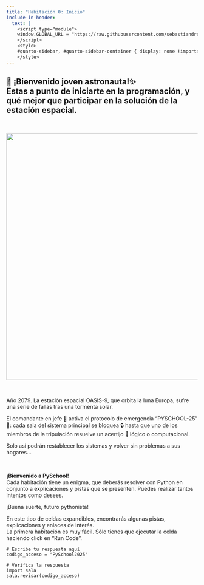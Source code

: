 ```yaml
---
title: "Habitación 0: Inicio"
include-in-header:
  text: |
    <script type="module">
    window.GLOBAL_URL = "https://raw.githubusercontent.com/sebastiandres/pyschool_2025/refs/heads/main/quarto/rooms/sala_00.py";
    </script>
    <style>
    #quarto-sidebar, #quarto-sidebar-container { display: none !important; }
    </style>
---
```


<h2 class="text-center">
🚀 ¡Bienvenido joven astronauta!✨ <br/>
Estas a punto de iniciarte en la programación, y qué mejor que participar en la solución de la estación espacial.
</h2>

<br/>

<center>
<img src="./img/sala_00.png" width="650">
</center>

<br/>

<div class="font-italic">
Año 2079. La estación espacial OASIS-9, que orbita la luna Europa, sufre una serie de fallas tras una tormenta solar.

El comandante en jefe 🚨 activa el protocolo de emergencia "PYSCHOOL-25" 🐍: cada sala del sistema principal se bloquea 🔒 hasta que uno de los miembros de la tripulación resuelve un acertijo 🔎 lógico o computacional.

Solo así podrán restablecer los sistemas y volver sin problemas a sus hogares...
</div>

<br/>

<div class="alert alert-info">
**¡Bienvenido a PySchool!**  
Cada habitación tiene un enigma, que deberás resolver con Python en conjunto a explicaciones y pistas que se presenten. Puedes realizar tantos intentos como desees.

¡Buena suerte, futuro pythonista!
</div>

::: {.callout-tip title="Pistas y  Explicaciones" collapse="true"}
En este tipo de celdas expandibles, encontrarás algunas pistas, explicaciones y enlaces de interés.  
La primera habitación es muy fácil. Sólo tienes que ejecutar la celda haciendo click en "Run Code".
:::

```pyodide-python
# Escribe tu respuesta aquí
codigo_acceso = "PySchool2025"

# Verifica la respuesta
import sala
sala.revisar(codigo_acceso)
```